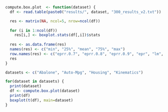 

```r
compute.box.plot  <- function(dataset) {
  df <- read.table(paste0("results/", dataset, "300_results_v2.txt"))

  res <- matrix(NA, ncol=5, nrow=ncol(df))
    
  for (i in 1:ncol(df))
    res[i,] <- boxplot.stats(df[,i])$stats 
  
  res <- as.data.frame(res)
  names(res) <- c("min", "25%", "mean", "75%", "max")
  row.names(res) <- c("eprr.0.7", "eprr.0.8", "eprr.0.9", "epr", "lm", "svr", "rtree", "citree")
  res
}
```



```r
datasets <- c("Abalone", "Auto-Mpg", "Housing", "Kinematics")

for(dataset in datasets) {
  print(dataset)
  df <- compute.box.plot(dataset)
  print(df)
  boxplot(t(df), main=dataset)
}
```

